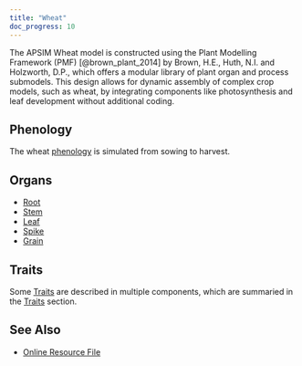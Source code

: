 ```yaml
---
title: "Wheat"
doc_progress: 10
---
```


The APSIM Wheat model is constructed using the Plant Modelling Framework (PMF) [@brown_plant_2014] by Brown, H.E., Huth, N.I. and Holzworth, D.P., which offers a modular library of plant organ and process submodels. This design allows for dynamic assembly of complex crop models, such as wheat, by integrating components like photosynthesis and leaf development without additional coding.


## Phenology

The wheat [phenology](Phenology/index.qmd) is simulated from sowing to harvest.


## Organs

- [Root](Root/index.qmd)
- [Stem](Stem/index.qmd)
- [Leaf](Leaf/index.qmd)
- [Spike](Spike/index.qmd)
- [Grain](Grain/index.qmd)


## Traits

Some [Traits](Traits) are described in multiple components, which are summaried in the [Traits](Traits) section.


## See Also

* [Online Resource File](https://github.com/APSIMInitiative/ApsimX/blob/master/Models/Resources/Wheat.json)